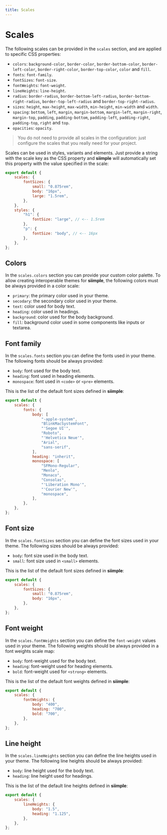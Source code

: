 ```yaml
---
title: Scales
---
```


# Scales

The following scales can be provided in the `scales` section, and are applied to specific CSS properties:

- `colors`: `background-color`, `border-color`, `border-bottom-color`, `border-left-color`, `border-right-color`, `border-top-color`, `color` and `fill`.
- `fonts`: `font-family`.
- `fontSizes`: `font-size`.
- `fontWeights`: `font-weight`.
- `lineHeights`: `line-height`.
- `radius`: `border-radius`, `border-bottom-left-radius`, `border-bottom-right-radius`, `border-top-left-radius` and `border-top-right-radius`.
- `sizes`: `height`, `max-height`, `max-width`, `min-height`, `min-width` and `width`.
- `spacing`: `bottom`, `left`, `margin`, `margin-bottom`, `margin-left`, `margin-right`, `margin-top`, `padding`, `padding-bottom`, `padding-left`, `padding-right`, `padding-top`, `right` and `top`.
- `opacities`: `opacity`.


> You do not need to provide all scales in the configuration: just configure the scales that you really need for your project.

Scales can be used in styles, variants and elements. Just provide a string with the scale key as the CSS property and **siimple** will automatically set this property with the value specified in the scale:

```js title=siimple.config.js
export default {
    scales: {
        fontSizes: {
            small: "0.875rem",
            body: "16px",
            large: "1.5rem",
        },
    },
    styles: {
        "h1": {
            fontSize: "large", // <-- 1.5rem
        },
        "p": {
            fontSize: "body", // <-- 16px
        },
    },
};
```


## Colors

In the `scales.colors` section you can provide your custom color palette. To allow creating interoperable themes for **siimple**, the following colors must be always provided in a color scale:

- `primary`: the primary color used in your theme.
- `secodary`: the secondary color used in your theme.
- `text`: color used for body text.
- `heading`: color used in headings.
- `background`: color used for the body background.
- `fill`: background color used in some components like inputs or textarea.


## Font family

In the `scales.fonts` section you can define the fonts used in your theme. The following fonts should be always provided: 

- `body`: font used for the body text.
- `heading`: font used in heading elements. 
- `monospace`: font used in `<code>` or `<pre>` elements.

This is the list of the default font sizes defined in **siimple**: 

```js title=siimple.config.js
export default {
    scales: {
        fonts: {
            body: [
                "-apple-system", 
                "BlinkMacSystemFont", 
                "'Segoe UI'", 
                "Roboto", 
                "'Helvetica Neue'", 
                "Arial", 
                "sans-serif",
            ],
            heading: "inherit",
            monospace: [
                "SFMono-Regular", 
                "Menlo", 
                "Monaco", 
                "Consolas", 
                "'Liberation Mono'", 
                "'Courier New'", 
                "monospace",
            ],
        },
    },
};
```


## Font size

In the `scales.fontSizes` section you can define the font sizes used in your theme. The following sizes should be always provided: 

- `body`: font size used in the body text.
- `small`: font size used in `<small>` elements.

This is the list of the default font sizes defined in **siimple**: 

```js title=siimple.config.js
export default {
    scales: {
        fontSizes: {
            small: "0.875rem",
            body: "16px",
        },
    },
};
```

## Font weight

In the `scales.fontWeights` section you can define the `font-weight` values used in your theme. The following weights should be always provided in a font weights scale map: 

- `body`: font-weight used for the body text.
- `heading`: font-weight used for heading elements.
- `bold`: font-weight used for `<strong>` elements.

This is the list of the default font weights defined in **siimple**: 

```js title=siimple.config.js
export default {
    scales: {
        fontWeights: {
            body: "400",
            heading: "700",
            bold: "700",
        },
    },
};
```

## Line height

In the `scales.lineHeights` section you can define the line heights used in your theme. The following line heights should be always provided:

- `body`: line height used for the body text.
- `heading`: line height used for headings.

This is the list of the default line heights defined in **siimple**: 

```js title=siimple.config.js
export default {
    scales: {
        lineHeights: {
            body: "1.5",
            heading: "1.125",
        },
    },
};
```
